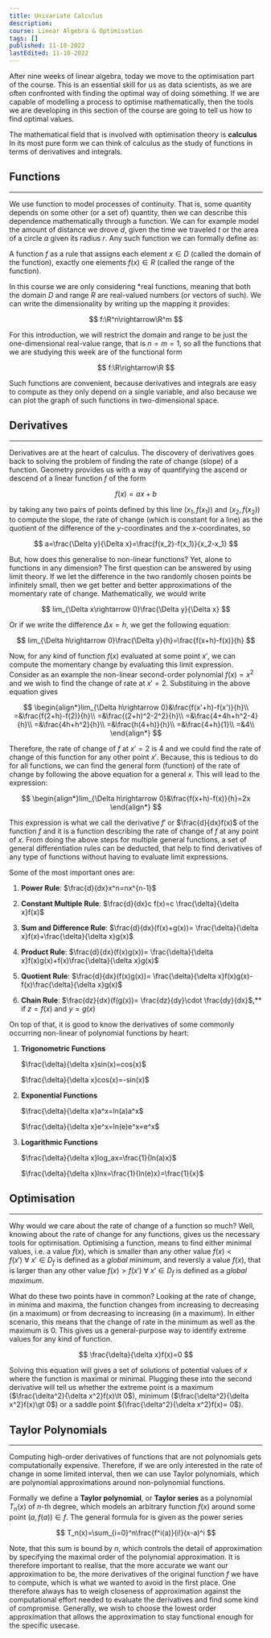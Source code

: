 ```yaml
---
title: Univariate Calculus
description:
course: Linear Algebra & Optimisation
tags: []
published: 11-10-2022
lastEdited: 11-10-2022
---
```


After nine weeks of linear algebra, today we move to the optimisation part of the course. This is an essential skill for us as data scientists, as we
are often confronted with finding the optimal way of doing something. If we are capable of modelling a process to optimise mathematically, then the
tools we are developing in this section of the course are going to tell us how to find optimal values.

The mathematical field that is involved with optimisation theory is **calculus** In its most pure form we can think of calculus as the study of
functions in terms of derivatives and integrals.

## Functions

---

We use function to model processes of continuity. That is, some quantity depends on some other (or a set of) quantity, then we can describe this
dependence mathematically through a function. We can for example model the amount of distance we drove $d$, given the time we traveled $t$ or the area
of a circle $a$ given its radius $r$. Any such function we can formally define as:

A function $f$ as a rule that assigns each element $x\in D$ (called the domain of the function), exactly one elements $f(x)\in R$ (called the range of
the function).

In this course we are only considering \*real functions, meaning that both the domain $D$ and range $R$ are real-valued numbers (or vectors of such).
We can write the dimensionality by writing up the mapping it provides:

$$
f:\R^n\rightarrow\R^m
$$

For this introduction, we will restrict the domain and range to be just the one-dimensional real-value range, that is $n=m=1$, so all the functions
that we are studying this week are of the functional form

$$
f:\R\rightarrow\R
$$

Such functions are convenient, because derivatives and integrals are easy to compute as they only depend on a single variable, and also because we can
plot the graph of such functions in two-dimensional space.

## Derivatives

---

Derivatives are at the heart of calculus. The discovery of derivatives goes back to solving the problem of finding the rate of change (slope) of a
function. Geometry provides us with a way of quantifying the ascend or descend of a linear function $f$ of the form

$$
f(x)=ax+b
$$

by taking any two pairs of points defined by this line $(x_1,f(x_1))$ and $(x_2, f(x_2))$ to compute the slope, the rate of change (which is constant
for a line) as the quotient of the difference of the $y$-coordinates and the $x$-coordinates, so

$$
a=\frac{\Delta y}{\Delta x}=\frac{f(x_2)-f(x_1)}{x_2-x_1}
$$

But, how does this generalise to non-linear functions? Yet, alone to functions in any dimension? The first question can be answered by using limit
theory. If we let the difference in the two randomly chosen points be infinitely small, then we get better and better approximations of the momentary
rate of change. Mathematically, we would write

$$
lim_{\Delta x\rightarrow 0}\frac{\Delta y}{\Delta x}
$$

Or if we write the difference $\Delta x=h$, we get the following equation:

$$
lim_{\Delta h\rightarrow 0}\frac{\Delta y}{h}=\frac{f(x+h)-f(x)}{h}
$$

Now, for any kind of function $f(x)$ evaluated at some point $x'$, we can compute the momentary change by evaluating this limit expression. Consider
as an example the non-linear second-order polynomial $f(x)=x^2$ and we wish to find the change of rate at $x'=2$. Substituing in the above equation
gives

$$
\begin{align*}lim_{\Delta h\rightarrow 0}&\frac{f(x'+h)-f(x')}{h}\\
=&\frac{f(2+h)-f(2)}{h}\\
=&\frac{(2+h)^2-2^2}{h}\\
=&\frac{4+4h+h^2-4}{h}\\
=&\frac{4h+h^2}{h}\\
=&\frac{h(4+h)}{h}\\
=&\frac{4+h}{1}\\
=&4\\
\end{align*}
$$

Therefore, the rate of change of $f$ at $x'=2$ is $4$ and we could find the rate of change of this function for any other point $x'$. Because, this is
tedious to do for all functions, we can find the general form (function) of the rate of change by following the above equation for a general $x$. This
will lead to the expression:

$$
\begin{align*}lim_{\Delta h\rightarrow 0}&\frac{f(x+h)-f(x)}{h}=2x
\end{align*}
$$

This expression is what we call the derivative $f'$ or $\frac{d}{dx}f(x)$ of the function $f$ and it is a function describing the rate of change of
$f$ at any point of $x$. From doing the above steps for multiple general functions, a set of general differentiation rules can be deducted, that help
to find derivatives of any type of functions without having to evaluate limit expressions.

Some of the most important ones are:

1. **Power Rule**: $\frac{d}{dx}x^n=nx^{n-1}$

2. **Constant Multiple Rule**: $\frac{d}{dx}c f(x)=c \frac{\delta}{\delta x}f(x)$

3. **Sum and Difference Rule**: $\frac{d}{dx}(f(x)+g(x))= \frac{\delta}{\delta x}f(x)+\frac{\delta}{\delta x}g(x)$

4. **Product Rule**: $\frac{d}{dx}(f(x)g(x))= \frac{\delta}{\delta x}f(x)g(x)+f(x)\frac{\delta}{\delta x}g(x)$

5. **Quotient Rule**: $\frac{d}{dx}(f(x)g(x))= \frac{\delta}{\delta x}f(x)g(x)-f(x)\frac{\delta}{\delta x}g(x)$

6. **Chain Rule**: $\frac{dz}{dx}(f(g(x))= \frac{dz}{dy}\cdot  \frac{dy}{dx}$,\*\* if $z=f(x)$ and $y=g(x)$

On top of that, it is good to know the derivatives of some commonly occurring non-linear of polynomial functions by heart:

1. **Trigonometric Functions**

   $\frac{\delta}{\delta x}sin(x)=cos(x)$

   $\frac{\delta}{\delta x}cos(x)=-sin(x)$

2. **Exponential Functions**

   $\frac{\delta}{\delta x}a^x=ln(a)a^x$

   $\frac{\delta}{\delta x}e^x=ln(e)e^x=e^x$

3. **Logarithmic Functions**

   $\frac{\delta}{\delta x}log_ax=\frac{1}{ln(a)x}$

   $\frac{\delta}{\delta x}lnx=\frac{1}{ln(e)x}=\frac{1}{x}$

## Optimisation

---

Why would we care about the rate of change of a function so much? Well, knowing about the rate of change for any functions, gives us the necessary
tools for optimisation. Optimising a function, means to find either minimal values, i.e. a value $f(x)$, which is smaller than any other value
$f(x)<f(x')\ \forall\ x'\in D_f$ is defined as a _global minimum_, and reversly a value $f(x)$, that is larger than any other value
$f(x)\gt f(x')\ \forall\ x'\in D_f$ is defined as a _global maximum_.

What do these two points have in common? Looking at the rate of change, in minima and maxima, the function changes from increasing to decreasing (in a
maximum) or from decreasing to increasing (in a maximum). In either scenario, this means that the change of rate in the minimum as well as the maximum
is $0$. This gives us a general-purpose way to identify extreme values for any kind of function.

$$
\frac{\delta}{\delta x}f(x)=0
$$

Solving this equation will gives a set of solutions of potential values of $x$ where the function is maximal or minimal. Plugging these into the
second derivative will tell us whether the extreme point is a maximum ($\frac{\delta^2}{\delta x^2}f(x)\lt 0$), minimum
($\frac{\delta^2}{\delta x^2}f(x)\gt 0$) or a saddle point $(\frac{\delta^2}{\delta x^2}f(x)= 0$).

## Taylor Polynomials

---

Computing high-order derivatives of functions that are not polynomials gets computationally expensive. Therefore, if we are only interested in the
rate of change in some limited interval, then we can use Taylor polynomials, which are polynomial approximations around non-polynomial functions.

Formally we define a **Taylor polynomial**, or **Taylor series** as a polynomial $T_n(x)$ of $n$-th degree, which models an arbitrary function $f(x)$
around some point $(a, f(a))\in f$. The general formula for is given as the power series

$$
T_n(x)=\sum_{i=0}^n\frac{f^i(a)}{i!}(x-a)^i
$$

Note, that this sum is bound by $n$, which controls the detail of approximation by specifying the maximal order of the polynomial approximation. It is
therefore important to realise, that the more accurate we want our approximation to be, the more derivatives of the original function $f$ we have to
compute, which is what we wanted to avoid in the first place. One therefore always has to weigh closeness of approximation against the computational
effort needed to evaluate the derivatives and find some kind of compromise. Generally, we wish to choose the lowest order approximation that allows
the approximation to stay functional enough for the specific usecase.
